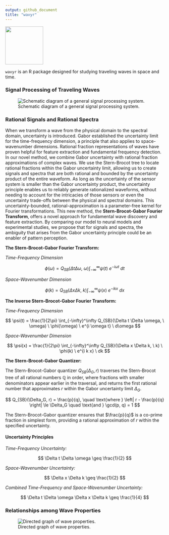```yaml
---
output: github_document
title: "wavyr"
---
```


![](man/figures/wavyr_logo.png){ width=120px align=right }

`wavyr` is an R package designed for studying traveling waves in space and time.

### Signal Processing of Traveling Waves

![Schematic diagram of a general signal processing system.](man/figures/signals_spectra_schematic.png)

### Rational Signals and Rational Spectra

When we transform a wave from the physical domain to the spectral domain, uncertainty is introduced. Gabor established the uncertainty limit for the time-frequency dimension, a principle that also applies to space-wavenumber dimensions. Rational fraction representations of waves have proven helpful for feature extraction and fundamental frequency detection. In our novel method, we combine Gabor uncertainty with rational fraction approximations of complex waves. We use the Stern-Brocot tree to locate rational fractions within the Gabor uncertainty limit, allowing us to create signals and spectra that are both rational and bounded by the uncertainty product of the entire waveform. As long as the uncertainty of the sensor system is smaller than the Gabor uncertainty product, the uncertainty principle enables us to reliably generate rationalized waveforms, without needing to account for the intricacies of those sensors or even the uncertainty trade-offs between the physical and spectral domains. This uncertainty-bounded, rational-approximation is a parameter-free kernel for Fourier transformations. This new method, the **Stern-Brocot-Gabor Fourier Transform**, offers a novel approach for fundamental wave discovery and feature extraction. By comparing our model to neural models and experimental studies, we propose that for signals and spectra, the ambiguity that arises from the Gabor uncertainty principle could be an enabler of pattern perception.

**The Stern-Brocot-Gabor Fourier Transform:**

*Time-Frequency Dimension*

$$
\phi(\omega) = Q_{SB}(\Delta t \Delta \omega, \ \omega) \int_{-\infty}^\infty \psi(t) \ e^{-i \omega t} \ dt
$$

*Space-Wavenumber Dimension*

$$
\phi(k) = Q_{SB}(\Delta x \Delta k, \ k) \int_{-\infty}^\infty \psi(x) \ e^{-i k x} \ dx
$$

**The Inverse Stern-Brocot-Gabor Fourier Transform:**

*Time-Frequency Dimension*

$$
\psi(t) = \frac{1}{2\pi} \int_{-\infty}^\infty Q_{SB}(\Delta t \Delta \omega, \ \omega) \ \phi(\omega) \ e^{i \omega t} \ d\omega
$$

*Space-Wavenumber Dimension*

$$
\psi(x) = \frac{1}{2\pi} \int_{-\infty}^\infty Q_{SB}(\Delta x \Delta k, \ k) \ \phi(k) \ e^{i k x} \ dk
$$

**The Stern-Brocot-Gabor Quantizer:**

The Stern-Brocot-Gabor quantizer $Q_{SB}(\Delta_G, r)$ traverses the Stern-Brocot tree of all rational numbers $\mathbb{Q}$ in order, where fractions with smaller denominators appear earlier in the traversal, and returns the first rational number that approximates $r$ within the Gabor uncertainty limit $\Delta_G$.

$$
Q_{SB}(\Delta_G, r) = \frac{p}{q}, \quad \text{where } \left| r - \frac{p}{q} \right| \le \Delta_G \quad \text{and } \gcd(p, q) = 1
$$

The Stern-Brocot-Gabor quantizer ensures that $\frac{p}{q}$ is a co-prime fraction in simplest form, providing a rational approximation of $r$ within the specified uncertainty.

#### Uncertainty Principles

*Time-Frequency Uncertainty:*

$$
\Delta t \Delta \omega \geq \frac{1}{2}
$$

*Space-Wavenumber Uncertainty:*

$$
\Delta x \Delta k \geq \frac{1}{2}
$$

*Combined Time-Frequency and Space-Wavenumber Uncertainty:*

$$
\Delta t \Delta \omega \Delta x \Delta k \geq \frac{1}{4}
$$

### Relationships among Wave Properties

![Directed graph of wave properties.](man/figures/wave_properties_directed_graph.png)
